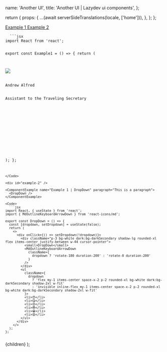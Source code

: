 


  name: 'Another UI',
  title: 'Another UI | Lazydev ui components',
};

  return {
    props: {
      ...(await serverSideTranslations(locale, ['home'])),
    },
  };
};

<SidebarLink>
  <a href="#example-1" className="text-right">
    Example 1
  </a>
  <a href="#example-2" className="text-right">
    Example 2
  </a>
</SidebarLink>

<PrevAndNext leftPath="/docs/components/accordion" rightPath="#!" />

<div id="example-1" />

<ComponentExample name="Example 1 | Loading" paragraph="This is a paragraph">
  <Example1 />
</ComponentExample>

<Code>
  ```jsx
import React from 'react';

export const Example1 = () => {
  return (
    <div className="space-y-2 md:scroll-py-4">
      <div className="overflow-hidden relative max-w-md mx-auto bg-white shadow-lg ring-1 ring-black/5 rounded-xl flex items-center gap-6">
        <img
          className="absolute -left-6 w-28 h-28 rounded-full shadow-lg"
          src="your-image-path"
        />
        <div className="min-w-0 py-5 pl-28 pr-5">
          <div className="text-slate-900 font-medium text-sm sm:text-base truncate">
            Andrew Alfred
          </div>
          <div className="text-slate-500 font-medium text-sm sm:text-base leading-tight truncate">
            Assistant to the Traveling Secretary
          </div>
        </div>
      </div>
      <div className="overflow-hidden relative bg-white dark:bg-darkSecondary shadow-lg rounded-xl p-4 max-w-sm w-full mx-auto">
        <div className="animate-pulse flex space-x-4">
          <div className="bg-slate-400 absolute -top-6 -left-6 w-28 h-28 rounded-full shadow-lg"></div>
          <div className="flex-1 space-y-5 py-1 pl-20">
            <div className="h-2 bg-slate-400 rounded w-[50%]" />
            <div className="h-2 bg-slate-400 rounded" />
          </div>
        </div>
      </div>
    </div>
  );
};
```
</Code>

<div id="example-2" />

<ComponentExample name="Example 1 | DropDown" paragraph="This is a paragraph">
  <DropDown />
</ComponentExample>

<Code>
  ```jsx
import React, { useState } from 'react';
import { MdOutlineKeyboardArrowDown } from 'react-icons/md';

export const DropDown = () => {
  const [dropdown, setDropdown] = useState(false);
  return (
    <>
      <div onClick={() => setDropdown(!dropdown)}>
        <div className="p-3 bg-white dark:bg-darkSecondary shadow-lg rounded-xl flex items-center justify-between w-44 cursor-pointer">
          <small>DropDown</small>
          <MdOutlineKeyboardArrowDown
            className={
              dropdown ? 'rotate-180 duration-200' : 'rotate-0 duration-200'
            }
          />
        </div>
        <ul
          className={
            dropdown
              ? 'flex my-1 items-center space-x-2 p-2 rounded-xl bg-white dark:bg-darkSecondary shadow-2xl w-fit'
              : 'invisible inline-flex my-1 items-center space-x-2 p-2 rounded-xl bg-white dark:bg-darkSecondary shadow-2xl w-fit'
          }>
          <li>😍</li>
          <li>😋</li>
          <li>😡</li>
          <li>😎</li>
          <li>😭</li>
          <li>😩</li>
        </ul>
      </div>
    </>
  );
};

```
</Code>

  <NestedLayout name={meta.name} title={meta.title}>
    {children}
  </NestedLayout>
);

```

```

```
